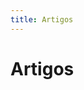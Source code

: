 ```yaml
---
title: Artigos
---
```


# Artigos


<ArticleItem
  title="Full-Text Search: Implementando com Postgres e Django"
  host="dev.to"
  date="10 de abr. de 2023"
  link="https://dev.to/eduardojm/full-text-search-implementando-com-postgres-e-django-kmf"
  image="https://res.cloudinary.com/practicaldev/image/fetch/s--MmbYDBlG--/c_imagga_scale,f_auto,fl_progressive,h_420,q_auto,w_1000/https://dev-to-uploads.s3.amazonaws.com/uploads/articles/3ylm7frrqzpbj8an1s61.jpg"
/>

<ArticleItem
  title="Redesign do Revisaê: definindo a arquitetura de informação do dashboard"
  host="dev.to"
  date="2 de abr. de 2023"
  link="https://dev.to/inventare/redesign-do-revisae-definindo-a-arquitetura-de-informacao-do-dashboard-je9"
/>

<ArticleItem
  title="How to Hide Features from Production Environment in React"
  host="dev.to"
  date="31 de mar. de 2023"
  link="https://dev.to/eduardojm/how-to-hide-features-from-production-environment-in-react-1mcn"
/>

<ArticleItem
  title="Redesign do Revisaê: testando em produção"
  host="dev.to"
  date="28 de mar. de 2023"
  link="https://dev.to/inventare/redesign-do-revisae-testando-em-producao-15op"
/>

<ArticleItem
  title="Redesign do Revisaê: as premissas"
  host="dev.to"
  date="18 de mar. de 2023"
  link="https://dev.to/inventare/redesign-do-revisae-as-premissas-45b4"
/>

<ArticleItem
  title="Django-Rest-Framework e Code Coverage: uma métrica complexa e que não diz muita coisa"
  host="dev.to"
  date="30 de dez. de 2022"
  link="https://dev.to/eduardojm/django-rest-framework-e-code-coverage-uma-metrica-complexa-e-que-nao-diz-muita-coisa-4phn"
/>

<ArticleItem
  title="django-storages + S3: lidando com arquivos de mesmo nome"
  host="dev.to"
  date="10 de dez. de 2022"
  link="https://dev.to/eduardojm/django-storages-s3-lidando-com-arquivos-de-mesmo-nome-4eo1"
/>

<ArticleItem
  title="django-admin: criando um AdminSite customizado sem perder o registro automático dos Models"
  host="dev.to"
  date="11 de nov. de 2022"
  image="https://dev-to-uploads.s3.amazonaws.com/uploads/articles/73xbevo4unzfz24frecw.png"
  link="https://dev.to/eduardojm/django-admin-criando-um-adminsite-customizado-sem-perder-o-registro-automatico-dos-models-3f3k"
/>

<ArticleItem
  title="Django + Celery: testando sistemas com filas"
  host="dev.to"
  date="26 de set. de 2022"
  image="https://dev-to-uploads.s3.amazonaws.com/uploads/articles/q64ed8ycv8mpgq5rhvdt.png"
  link="https://dev.to/eduardojm/django-celery-testando-sistemas-com-filas-3e1n"
/>

<ArticleItem
  title="Test Collision With Separating Axis Theorem in JavaScript"
  host="Medium"
  date="11 de jul. de 2020"
  link="https://medium.com/@edu-js-o/test-collision-with-separating-axis-theorem-in-javascript-8456d1c92b6c"
/>
